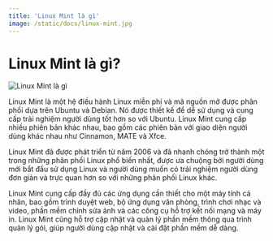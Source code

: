 ```yaml
---
title: 'Linux Mint là gì'
image: /static/docs/linux-mint.jpg
---
```


# Linux Mint là gì?

![Linux Mint là gì](/static/docs/linux-mint.jpg)

Linux Mint là một hệ điều hành Linux miễn phí và mã nguồn mở được phân phối dựa trên Ubuntu và Debian. Nó được thiết kế để dễ sử dụng và cung cấp trải nghiệm người dùng tốt hơn so với Ubuntu. Linux Mint cung cấp nhiều phiên bản khác nhau, bao gồm các phiên bản với giao diện người dùng khác nhau như Cinnamon, MATE và Xfce.

Linux Mint đã được phát triển từ năm 2006 và đã nhanh chóng trở thành một trong những phân phối Linux phổ biến nhất, được ưa chuộng bởi người dùng mới bắt đầu sử dụng Linux và người dùng muốn có trải nghiệm người dùng đơn giản và trực quan hơn so với những phân phối Linux khác.

Linux Mint cung cấp đầy đủ các ứng dụng cần thiết cho một máy tính cá nhân, bao gồm trình duyệt web, bộ ứng dụng văn phòng, trình chơi nhạc và video, phần mềm chỉnh sửa ảnh và các công cụ hỗ trợ kết nối mạng và máy in. Linux Mint cũng hỗ trợ cập nhật và quản lý phần mềm thông qua trình quản lý gói, giúp người dùng cập nhật và cài đặt phần mềm dễ dàng.
